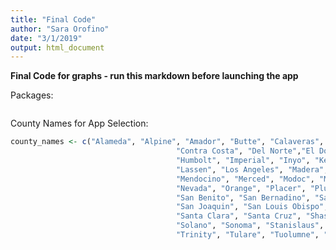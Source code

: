 ```yaml
---
title: "Final Code"
author: "Sara Orofino"
date: "3/1/2019"
output: html_document
---
```

**Final Code for graphs - run this markdown before launching the app**  

Packages:  
```r



```

County Names for App Selection:  
```r
county_names <- c("Alameda", "Alpine", "Amador", "Butte", "Calaveras", "Colusa",
                                     "Contra Costa", "Del Norte","El Dorado", "Fresno", "Glenn",
                                     "Humbolt", "Imperial", "Inyo", "Kern",  "Kings", "Lake", 
                                     "Lassen", "Los Angeles", "Madera", "Marin", "Mariposa", 
                                     "Mendocino", "Merced", "Modoc", "Mono", "Monterey", "Napa",
                                     "Nevada", "Orange", "Placer", "Plumas", "Riverside", "Sacramento",
                                     "San Benito", "San Bernadino", "San Diego", "San Francisco", 
                                     "San Joaquin", "San Louis Obispo", "San Mateo", "Santa Barbara",
                                     "Santa Clara", "Santa Cruz", "Shasta",  "Sierra", "Siskiyou", 
                                     "Solano", "Sonoma", "Stanislaus", "Sutter", "Tehama",
                                     "Trinity", "Tulare", "Tuolumne", "Ventura", "Yolo", "Yuba")

```

